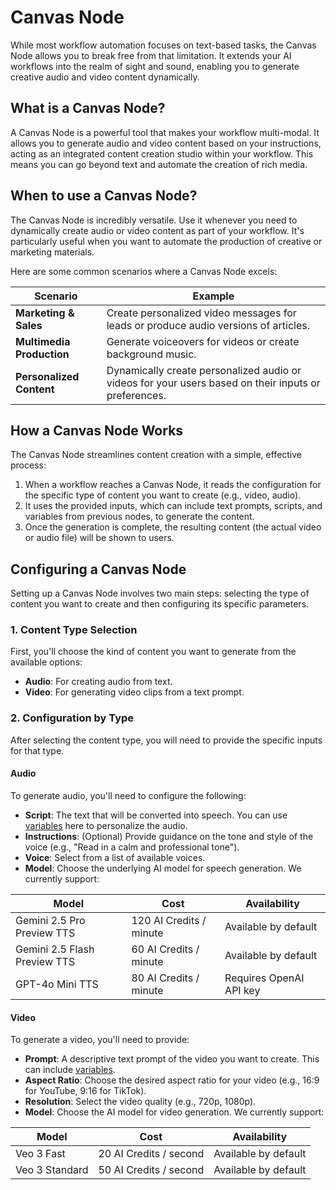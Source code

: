 # Canvas Node

While most workflow automation focuses on text-based tasks, the Canvas Node allows you to break free from that limitation. It extends your AI workflows into the realm of sight and sound, enabling you to generate creative audio and video content dynamically.

## What is a Canvas Node?

A Canvas Node is a powerful tool that makes your workflow multi-modal. It allows you to generate audio and video content based on your instructions, acting as an integrated content creation studio within your workflow. This means you can go beyond text and automate the creation of rich media.

## When to use a Canvas Node?

The Canvas Node is incredibly versatile. Use it whenever you need to dynamically create audio or video content as part of your workflow. It's particularly useful when you want to automate the production of creative or marketing materials.

Here are some common scenarios where a Canvas Node excels:

| Scenario                  | Example                                                                                              |
| ------------------------- | ---------------------------------------------------------------------------------------------------- |
| **Marketing & Sales**     | Create personalized video messages for leads or produce audio versions of articles.                  |
| **Multimedia Production** | Generate voiceovers for videos or create background music.                                           |
| **Personalized Content**  | Dynamically create personalized audio or videos for your users based on their inputs or preferences. |

## How a Canvas Node Works

The Canvas Node streamlines content creation with a simple, effective process:

1.  When a workflow reaches a Canvas Node, it reads the configuration for the specific type of content you want to create (e.g., video, audio).
2.  It uses the provided inputs, which can include text prompts, scripts, and variables from previous nodes, to generate the content.
3.  Once the generation is complete, the resulting content (the actual video or audio file) will be shown to users.

## Configuring a Canvas Node

Setting up a Canvas Node involves two main steps: selecting the type of content you want to create and then configuring its specific parameters.

### 1. Content Type Selection

First, you'll choose the kind of content you want to generate from the available options:

- **Audio**: For creating audio from text.
- **Video**: For generating video clips from a text prompt.

### 2. Configuration by Type

After selecting the content type, you will need to provide the specific inputs for that type.

#### Audio

To generate audio, you'll need to configure the following:

- **Script**: The text that will be converted into speech. You can use [variables](/workflow/build/variables) here to personalize the audio.
- **Instructions**: (Optional) Provide guidance on the tone and style of the voice (e.g., "Read in a calm and professional tone").
- **Voice**: Select from a list of available voices.
- **Model**: Choose the underlying AI model for speech generation. We currently support:

| Model                        | Cost                    | Availability            |
| ---------------------------- | ----------------------- | ----------------------- |
| Gemini 2.5 Pro Preview TTS   | 120 AI Credits / minute | Available by default    |
| Gemini 2.5 Flash Preview TTS | 60 AI Credits / minute  | Available by default    |
| GPT-4o Mini TTS              | 80 AI Credits / minute  | Requires OpenAI API key |

#### Video

To generate a video, you'll need to provide:

- **Prompt**: A descriptive text prompt of the video you want to create. This can include [variables](/workflow/build/variables).
- **Aspect Ratio**: Choose the desired aspect ratio for your video (e.g., 16:9 for YouTube, 9:16 for TikTok).
- **Resolution**: Select the video quality (e.g., 720p, 1080p).
- **Model**: Choose the AI model for video generation. We currently support:

| Model          | Cost                   | Availability         |
| -------------- | ---------------------- | -------------------- |
| Veo 3 Fast     | 20 AI Credits / second | Available by default |
| Veo 3 Standard | 50 AI Credits / second | Available by default |
